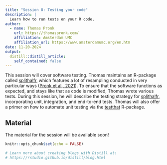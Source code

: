 ```yaml
---
title: "Session 8: Testing your code"
description: |
  Learn how to run tests on your R code.
author:
  - name: Thomas Pronk
    url: https://thomaspronk.com/
    affiliation: Amsterdam UMC
    affiliation_url: https://www.amsterdamumc.org/en.htm
date: 11-20-2024
output:
  distill::distill_article:
    self_contained: false
---
```


This session will cover software testing. Thomas maintains an R-package called [splithalfr](https://cran.r-project.org/web/packages/splithalfr/index.html), which features a lot of resampling conducted in very particular ways ([Pronk et al., 2021](https://link.springer.com/article/10.3758/s13423-021-01948-3)). To ensure that the software functions as expected, and stays like that as code is modified, Thomas wrote various tests. During this session, he will describe the testing strategy for [splithalfr](https://cran.r-project.org/web/packages/splithalfr/index.html), incorporating unit, integration, and end-to-end tests. Thomas will also offer a primer on how to automate unit testing via the [testthat](https://testthat.r-lib.org/) R-package.

## Material

The material for the session will be available soon!

```r
knitr::opts_chunk$set(echo = FALSE)

# Learn more about creating blogs with Distill at:
# https://rstudio.github.io/distill/blog.html

```



